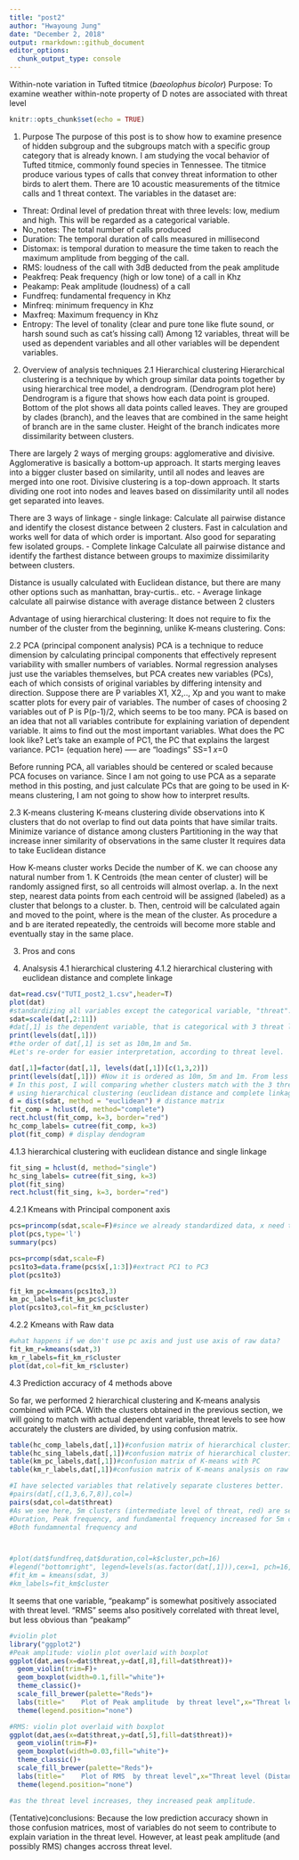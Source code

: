 ---
title: "post2"
author: "Hwayoung Jung"
date: "December 2, 2018"
output: rmarkdown::github_document
editor_options: 
  chunk_output_type: console
---
Within-note variation in Tufted titmice (*baeolophus bicolor*)
Purpose: To examine weather within-note property of D notes are associated with threat level
```{r setup, include=FALSE}
knitr::opts_chunk$set(echo = TRUE)
```

1. Purpose 
The purpose of this post is to show how to examine presence of hidden subgroup and the subgroups match with a specific group category that is already known. 
I am studying the vocal behavior of Tufted titmice, commonly found species in Tennessee.
The titmice produce various types of calls that convey threat information to other birds to alert them.
There are 10 acoustic measurements of the titmice calls and 1 threat context. 
The variables in the dataset are:
-	Threat: Ordinal level of predation threat with three levels: low, medium and high. This will be regarded as a categorical variable.
-	No_notes: The total number of calls produced
-	Duration: The temporal duration of calls measured in millisecond
-	Distomax: is temporal duration to measure the time taken to reach the maximum amplitude from begging of the call. 
-	RMS: loudness of the call with 3dB deducted from the peak amplitude
-	Peakfreq: Peak frequency (high or low tone) of a call in Khz
-	Peakamp: Peak amplitude (loudness) of a call
-	Fundfreq: fundamental frequency in Khz
-	Minfreq: minimum frequency in Khz
-	Maxfreq: Maximum frequency in Khz
-	Entropy: The level of tonality (clear and pure tone like flute sound, or harsh sound such as cat's hissing call)
Among 12 variables, threat will be used as dependent variables and all other variables will be dependent variables. 

2. Overview of analysis techniques
2.1 Hierarchical clustering
Hierarchical clustering is a technique by which group similar data points together by using hierarchical tree model, a dendrogram. 
(Dendrogram plot here)
Dendrogram is a figure that shows how each data point is grouped. Bottom of the plot shows all data points called leaves. They are grouped by clades (branch), and the leaves that are combined in the same height of branch are in the same cluster. Height of the branch indicates more dissimilarity between clusters. 

There are largely 2 ways of merging groups: agglomerative and divisive.
Agglomerative is basically a bottom-up approach. It starts merging leaves into a bigger cluster based on similarity, until all nodes and leaves are merged into one root.
Divisive clustering is a top-down approach. It starts dividing one root into nodes and leaves based on dissimilarity until all nodes get separated into leaves. 

There are 3 ways of linkage
-	 single linkage: 
Calculate all pairwise distance and identify the closest distance between 2 clusters. Fast in calculation and works well for data of which order is important. Also good for separating few isolated groups.
-	Complete linkage
Calculate all pairwise distance and identify the farthest distance between groups to maximize dissimilarity between clusters.

Distance is usually calculated with Euclidean distance, but there are many other options such as manhattan, bray-curtis.. etc.
-	Average linkage calculate all pairwise distance with average distance between 2 clusters


Advantage of using hierarchical clustering: It does not require to fix the number of the cluster from the beginning, unlike K-means clustering. 
Cons:

2.2 PCA (principal component analysis)
PCA is a technique to reduce dimension by calculating principal components that effectively represent variability with smaller numbers of variables. Normal regression analyses just use the variables themselves, but PCA creates new variables (PCs), each of which consists of original variables by differing intensity and direction.
Suppose there are P variables X1, X2,.., Xp and you want to make scatter plots for every pair of variables. The number of cases of choosing 2 variables out of P is P(p-1)/2, which seems to be too many.
PCA is based on an idea that not all variables contribute for explaining variation of dependent variable. It aims to find out the most important variables. What does the PC look like?
Let's take an example of PC1, the PC that explains the largest variance.
PC1= (equation here)
----- are "loadings"  SS=1 _x_=0

Before running PCA, all variables should be centered or scaled because PCA focuses on variance.
Since I am not going to use PCA as a separate method in this posting, and just calculate PCs that are going to be used in K-means clustering, I am not going to show how to interpret results.

2.3 K-means clustering
K-means clustering divide observations into K clusters that do not overlap to find out data points that have similar traits. 
Minimize variance of distance among clusters
Partitioning in the way that increase inner similarity of observations in the same cluster
It requires data to take Euclidean distance

How K-means cluster works
Decide the number of K. we can choose any natural number from 1.
K Centroids (the mean center of cluster) will be randomly assigned first, so all centroids will almost overlap.
a. In the next step, nearest data points from each centroid will be assigned (labeled) as a cluster that belongs to a cluster. 
b. Then, centroid will be calculated again and moved to the point, where is the mean of the cluster.
As procedure a and b are iterated repeatedly, the centroids will become more stable and eventually stay in the same place.  

 

3. Pros and cons 



4. Analsysis
4.1 hierarchical clustering
4.1.2  hierarchical clustering with euclidean distance and complete linkage



```{r}
dat=read.csv("TUTI_post2_1.csv",header=T)
plot(dat)
#standardizing all variables except the categorical variable, "threat". All acoustic measurements are standardized.
sdat=scale(dat[,2:11])
#dat[,1] is the dependent variable, that is categorical with 3 threat levels: 10m from human (lowest level of threat, 5m from human-intermediate level of threat, 1m from human-highest level of threat)
print(levels(dat[,1]))
#the order of dat[,1] is set as 10m,1m and 5m.
#Let's re-order for easier interpretation, according to threat level.

dat[,1]=factor(dat[,1], levels(dat[,1])[c(1,3,2)])
print(levels(dat[,1])) #Now it is ordered as 10m, 5m and 1m. From less threat to highest threat level.
# In this post, I will comparing whether clusters match with the 3 threats condition: low, medium, high,
# using hierarchical clustering (euclidean distance and complete linkage and euclidan distance with single linkage), and K-means. Because the number of threat condition is 3, I will fix the number of clusters to be 3 in all methods to match the cluster labels and threat conditions later. 
d = dist(sdat, method = "euclidean") # distance matrix
fit_comp = hclust(d, method="complete")
rect.hclust(fit_comp, k=3, border="red")
hc_comp_labels= cutree(fit_comp, k=3)
plot(fit_comp) # display dendogram
```


4.1.3 hierarchical clustering with euclidean distance and single linkage
```{r}
fit_sing = hclust(d, method="single")
hc_sing_labels= cutree(fit_sing, k=3)
plot(fit_sing)
rect.hclust(fit_sing, k=3, border="red")
```
4.2.1 Kmeans with Principal component axis
```{r}
pcs=princomp(sdat,scale=F)#since we already standardized data, x need to do one more time.
plot(pcs,type='l')
summary(pcs)

pcs=prcomp(sdat,scale=F)
pcs1to3=data.frame(pcs$x[,1:3])#extract PC1 to PC3
plot(pcs1to3)
```

```{r}
fit_km_pc=kmeans(pcs1to3,3)
km_pc_labels=fit_km_pc$cluster
plot(pcs1to3,col=fit_km_pc$cluster)
```
4.2.2 Kmeans with Raw data
```{r}
#what happens if we don't use pc axis and just use axis of raw data?
fit_km_r=kmeans(sdat,3)
km_r_labels=fit_km_r$cluster
plot(dat,col=fit_km_r$cluster)

```
4.3 Prediction accuracy of 4 methods above

So far, we performed 2 hierarchical clustering and K-means analysis combined with PCA.
With the clusters obtained in the previous section, we will going to match with actual dependent variable, threat levels to see how accurately the clusters are divided, by using confusion matrix.
```{r}
table(hc_comp_labels,dat[,1])#confusion matrix of hierarchical clustering with complete linkage
table(hc_sing_labels,dat[,1])#confusion matrix of hierarchical clustering with complete linkage
table(km_pc_labels,dat[,1])#confusion matrix of K-means with PC 
table(km_r_labels,dat[,1])#confusion matrix of K-means analysis on raw data

#I have selected variables that relatively separate clusteres better.
#pairs(dat[,c(1,3,6,7,8)],col=)
pairs(sdat,col=dat$threat)
#As we see here, 5m clusters (intermediate level of threat, red) are separated from 1m clusters (high level of threat, green) and 10m clusters (low level of threat, black).
#Duration, Peak frequency, and fundamental frequency increased for 5m clusters (intermediate level of threat).
#Both fundamnental frequency and



#plot(dat$fundfreq,dat$duration,col=k$cluster,pch=16)
#legend("bottomright", legend=levels(as.factor(dat[,1])),cex=1, pch=16, col=c(1:3))
#fit_km = kmeans(sdat, 3)
#km_labels=fit_km$cluster
```
It seems that one variable, "peakamp" is somewhat positively associated with threat level.
"RMS" seems also positively correlated with threat level, but less obvious than "peakamp"
```{r}

#violin plot
library("ggplot2")
#Peak amplitude: violin plot overlaid with boxplot
ggplot(dat,aes(x=dat$threat,y=dat[,8],fill=dat$threat))+
  geom_violin(trim=F)+
  geom_boxplot(width=0.1,fill="white")+
  theme_classic()+
  scale_fill_brewer(palette="Reds")+
  labs(title="    Plot of Peak amplitude  by threat level",x="Threat level (Distance bw a bird and a human) ", y = "Peak amplitude")+
  theme(legend.position="none")

#RMS: violin plot overlaid with boxplot
ggplot(dat,aes(x=dat$threat,y=dat[,5],fill=dat$threat))+
  geom_violin(trim=F)+
  geom_boxplot(width=0.03,fill="white")+
  theme_classic()+
  scale_fill_brewer(palette="Reds")+
  labs(title="    Plot of RMS  by threat level",x="Threat level (Distance bw a bird and a human) ", y = "RMS")+
  theme(legend.position="none")

#as the threat level increases, they increased peak amplitude.

```

(Tentative)conclusions: Because the low prediction accuracy shown in those confusion matrices, most of variables do not seem to contribute to explain variation in the threat level. 
However, at least peak amplitude (and possibly RMS) changes accross threat level.